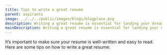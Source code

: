 ```yaml
---
title: Tips to write a great resume
parent: aspirants
image: ../../../public/images/blogs/blogplace.png
description: Writing a great resume is essential for landing your dream job. A resume is a summary of your career, showcasing the jobs you’ve held and currently hold, the responsibilities you’ve taken on, the skills you’ve developed, and the qualities you bring to the table as an employee.
mainDescription: Writing a great resume is essential for landing your dream job. A resume is a summary of your career, showcasing the jobs you’ve held and currently hold, the responsibilities you’ve taken on, the skills you’ve developed, and the qualities you bring to the table as an employee.
---
```


It’s important to make sure your resume is well-written and easy to read. Here are some tips on how to write a great resume:
